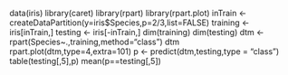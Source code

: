 data(iris)
library(caret)
library(rpart)
library(rpart.plot)
inTrain <- createDataPartition(y=iris$Species,p=2/3,list=FALSE)
training <- iris[inTrain,]
testing <- iris[-inTrain,]
dim(training)
dim(testing)
dtm <- rpart(Species~.,training,method="class")
dtm
rpart.plot(dtm,type=4,extra=101)
p <- predict(dtm,testing,type = "class")
table(testing[,5],p)
mean(p==testing[,5])
